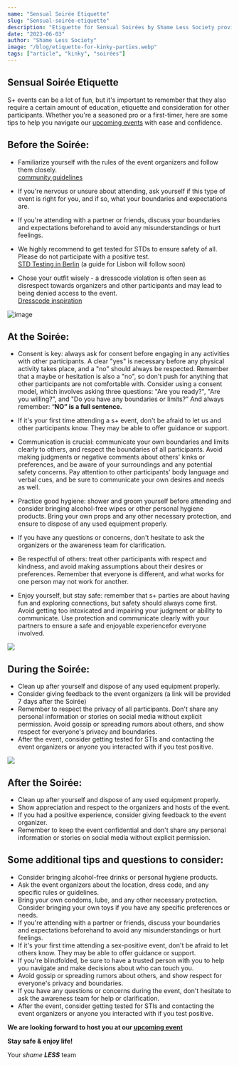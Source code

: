 ---
name: "Sensual Soirée Etiquette"
slug: "Sensual-soirée-etiquette"
description: "Etiquette for Sensual Soirées by Shame Less Society provides a comprehensive guide on how to navigate sex-positive events with respect and consideration. It emphasizes the importance of consent, communication, hygiene, and safety, while ensuring attendees uphold the values of the sex-positive community."
date: "2023-06-03"
author: "Shame Less Society"
image: "/blog/etiquette-for-kinky-parties.webp"
tags: ["article", "kinky", "soirées"]
---

## Sensual Soirée Etiquette

S+ events can be a lot of fun, but it's important to remember that they also require a certain amount of education, etiquette and consideration for other participants. Whether you're a seasoned pro or a first-timer, here are some tips to help you navigate our [upcoming events](https://www.shame-less-society.com/events) with ease and confidence.

## Before the Soirée:

- Familiarize yourself with the rules of the event organizers and follow them closely. <br/> [community guidelines](https://www.shame-less-society.com)

- If you're nervous or unsure about attending, ask yourself if this type of event is right for you, and if so, what your boundaries and expectations are.

- If you're attending with a partner or friends, discuss your boundaries and expectations beforehand to avoid any misunderstandings or hurt feelings.
- We highly recommend to get tested for STDs to ensure safety of all. Please do not participate with a positive test. <br/> [STD Testing in Berlin]() (a guide for Lisbon will follow soon)
- Chose your outfit wisely - a dresscode violation is often seen as disrespect towards organizers and other participants and may lead to being denied access to the event. <br/> [Dresscode inspiration]()

![image](https://www.dropbox.com/scl/fi/8ehed0iaq4ajyt5qwq670/JuleAmeliePhotography_shameless-9274.jpg?dl=0&rlkey=sgrj5gpggk703mk8kd7715blr)

## At the Soirée:

- Consent is key: always ask for consent before engaging in any activities with other participants. A clear "yes" is necessary before any physical activity takes place, and a "no" should always be respected. Remember that a maybe or hesitation is also a "no", so don't push for anything that other participants are not comfortable with. Consider using a consent model, which involves asking three questions: "Are you ready?", "Are you willing?", and "Do you have any boundaries or limits?” And always remember: “**NO” is a full sentence.**

- If it's your first time attending a s+ event, don't be afraid to let us and other participants know. They may be able to offer guidance or support.
- Communication is crucial: communicate your own boundaries and limits clearly to others, and respect the boundaries of all participants. Avoid making judgments or negative comments about others' kinks or preferences, and be aware of your surroundings and any potential safety concerns. Pay attention to other participants' body language and verbal cues, and be sure to communicate your own desires and needs as well.
- Practice good hygiene: shower and groom yourself before attending and consider bringing alcohol-free wipes or other personal hygiene products. Bring your own props and any other necessary protection, and ensure to dispose of any used equipment properly.
- If you have any questions or concerns, don't hesitate to ask the organizers or the awareness team for clarification.
- Be respectful of others: treat other participants with respect and kindness, and avoid making assumptions about their desires or preferences. Remember that everyone is different, and what works for one person may not work for another.
- Enjoy yourself, but stay safe: remember that s+ parties are about having fun and exploring connections, but safety should always come first. Avoid getting too intoxicated and impairing your judgment or ability to communicate. Use protection and communicate clearly with your partners to ensure a safe and enjoyable experiencefor everyone involved.

![](https://www.dropbox.com/scl/fi/ojbdu0a9celi2sjhdstke/JuleAmeliePhotography_shameless-9481.jpg?dl=0&rlkey=g79ng5v2kg2grcx6lsn1am6sz)

## During the Soirée:

- Clean up after yourself and dispose of any used equipment properly.
- Consider giving feedback to the event organizers (a link will be provided 7 days after the Soirée)
- Remember to respect the privacy of all participants. Don't share any personal information or stories on social media without explicit permission. Avoid gossip or spreading rumors about others, and show respect for everyone's privacy and boundaries.
- After the event, consider getting tested for STIs and contacting the event organizers or anyone you interacted with if you test positive.

![](https://www.dropbox.com/scl/fi/4tvijbhzv1lo6vuups21f/JuleAmeliePhotography_shamelesssociety-7255.jpg?dl=0&rlkey=2biyn8524qfn5lddr9scpq78s)

## After the Soirée:

- Clean up after yourself and dispose of any used equipment properly.
- Show appreciation and respect to the organizers and hosts of the event.
- If you had a positive experience, consider giving feedback to the event organizer.
- Remember to keep the event confidential and don't share any personal information or stories on social media without explicit permission.

## Some additional tips and questions to consider:

- Consider bringing alcohol-free drinks or personal hygiene products.
- Ask the event organizers about the location, dress code, and any specific rules or guidelines.
- Bring your own condoms, lube, and any other necessary protection. Consider bringing your own toys if you have any specific preferences or needs.
- If you're attending with a partner or friends, discuss your boundaries and expectations beforehand to avoid any misunderstandings or hurt feelings.
- If it's your first time attending a sex-positive event, don't be afraid to let others know. They may be able to offer guidance or support.
- If you're blindfolded, be sure to have a trusted person with you to help you navigate and make decisions about who can touch you.
- Avoid gossip or spreading rumors about others, and show respect for everyone's privacy and boundaries.
- If you have any questions or concerns during the event, don't hesitate to ask the awareness team for help or clarification.
- After the event, consider getting tested for STIs and contacting the event organizers or anyone you interacted with if you test positive.

**We are looking forward to host you at our [upcoming event](https://www.shame-less-society.com/events)**

**Stay safe & enjoy life!**

Your _shame_ **_LESS_** team
